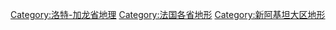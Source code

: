 [[Category:洛特-加龙省地理|Category:洛特-加龙省地理]]
[[Category:法国各省地形|Category:法国各省地形]]
[[Category:新阿基坦大区地形|Category:新阿基坦大区地形]]